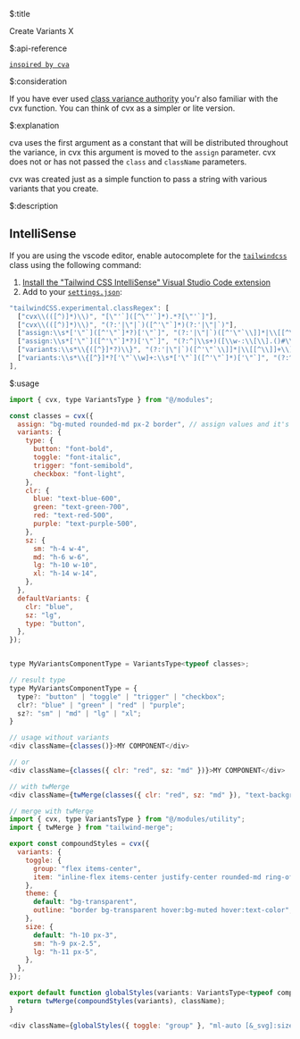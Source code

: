 $:title

Create Variants X


$:api-reference

[`inspired by cva`](https://cva.style/docs)


$:consideration

If you have ever used [class variance authority](https://cva.style/docs) you'r also familiar with the cvx function. You can think of cvx as a simpler or lite version.


$:explanation

cva uses the first argument as a constant that will be distributed throughout the variance, in cvx this argument is moved to the `assign` parameter. cvx does not or has not passed the `class` and `className` parameters.

cvx was created just as a simple function to pass a string with various variants that you create.


$:description

## IntelliSense

If you are using the vscode editor, enable autocomplete for the [`tailwindcss`](https://tailwindcss.com/docs/editor-setup#intelli-sense-for-vs-code) class using the following command:

1. [Install the "Tailwind CSS IntelliSense" Visual Studio Code extension](https://marketplace.visualstudio.com/items?itemName=bradlc.vscode-tailwindcss)
2. Add to your [`settings.json`](https://code.visualstudio.com/docs/getstarted/settings):

```js
"tailwindCSS.experimental.classRegex": [
  ["cvx\\(([^)]*)\\)", "[\"'`]([^\"'`]*).*?[\"'`]"],
  ["cvx\\(([^)]*)\\)", "(?:'|\"|`)([^'\"`]*)(?:'|\"|`)"],
  ["assign:\\s*['\"`]([^'\"`]*?)['\"`]", "(?:'|\"|`)([^'\"`\\]]*|\\[[^\\]]+\\])(?:'|\"|`)"],
  ["assign:\\s*['\"`]([^'\"`]*?)['\"`]", "(?:^|\\s+)([\\w-:\\[\\].()#\\/%]+)(?=\\s+|$)"],
  ["variants:\\s*\\{([^}]*?)\\}", "(?:'|\"|`)([^'\"`\\]]*|\\[[^\\]]+\\])(?:'|\"|`)"],
  ["variants:\\s*\\{[^}]*?['\"`\\w]+:\\s*['\"`]([^'\"`]*)['\"`]", "(?:^|\\s+)([\\w-:\\[\\].()#\\/%]+)(?=\\s+|$)"],
],
```


$:usage

```js showLineNumbers{number}
import { cvx, type VariantsType } from "@/modules";

const classes = cvx({
  assign: "bg-muted rounded-md px-2 border", // assign values and it's optional
  variants: {
    type: {
      button: "font-bold",
      toggle: "font-italic",
      trigger: "font-semibold",
      checkbox: "font-light",
    },
    clr: {
      blue: "text-blue-600",
      green: "text-green-700",
      red: "text-red-500",
      purple: "text-purple-500",
    },
    sz: {
      sm: "h-4 w-4",
      md: "h-6 w-6",
      lg: "h-10 w-10",
      xl: "h-14 w-14",
    },
  },
  defaultVariants: {
    clr: "blue",
    sz: "lg",
    type: "button",
  },
});


type MyVariantsComponentType = VariantsType<typeof classes>;

// result type
type MyVariantsComponentType = {
  type?: "button" | "toggle" | "trigger" | "checkbox";
  clr?: "blue" | "green" | "red" | "purple";
  sz?: "sm" | "md" | "lg" | "xl";
}

// usage without variants
<div className={classes()}>MY COMPONENT</div>

// or
<div className={classes({ clr: "red", sz: "md" })}>MY COMPONENT</div>

// with twMerge
<div className={twMerge(classes({ clr: "red", sz: "md" }), "text-background font-extrabold border-0")}>MY COMPONENT</div>

// merge with twMerge
import { cvx, type VariantsType } from "@/modules/utility";
import { twMerge } from "tailwind-merge";

export const compoundStyles = cvx({
  variants: {
    toggle: {
      group: "flex items-center",
      item: "inline-flex items-center justify-center rounded-md ring-offset-background transition-colors hover:bg-muted hover:text-muted-foreground focus-visible:outline-none focus-visible:ring-2 focus-visible:ring-background focus-visible:ring-offset-2 disabled:pointer-events-none disabled:opacity-50 data-[state=on]:text-color",
    },
    theme: {
      default: "bg-transparent",
      outline: "border bg-transparent hover:bg-muted hover:text-color",
    },
    size: {
      default: "h-10 px-3",
      sm: "h-9 px-2.5",
      lg: "h-11 px-5",
    },
  },
});

export default function globalStyles(variants: VariantsType<typeof compoundStyles>, className?: string) {
  return twMerge(compoundStyles(variants), className);
}

<div className={globalStyles({ toggle: "group" }, "ml-auto [&_svg]:size-5")} />
```